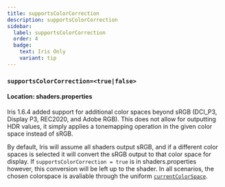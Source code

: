 ```yaml
---
title: supportsColorCorrection
description: supportsColorCorrection
sidebar:
  label: supportsColorCorrection
  order: 4
  badge:
    text: Iris Only
    variant: tip
---
```


### `supportsColorCorrection=<true|false>`

#### Location: shaders.properties

Iris 1.6.4 added support for additional color spaces beyond sRGB (DCI_P3, Display P3, REC2020, and Adobe RGB). This does not allow for outputting HDR values, it simply applies a tonemapping operation in the given color space instead of sRGB.

By default, Iris will assume all shaders output sRGB, and if a different color spaces is selected it will convert the sRGB output to that color space for display. If `supportsColorCorrection = true` is in shaders.properties however, this conversion will be left up to the shader. In all scenarios, the chosen colorspace is avaliable through the uniform [`currentColorSpace`](/reference/uniforms/general/currentcolorspace).